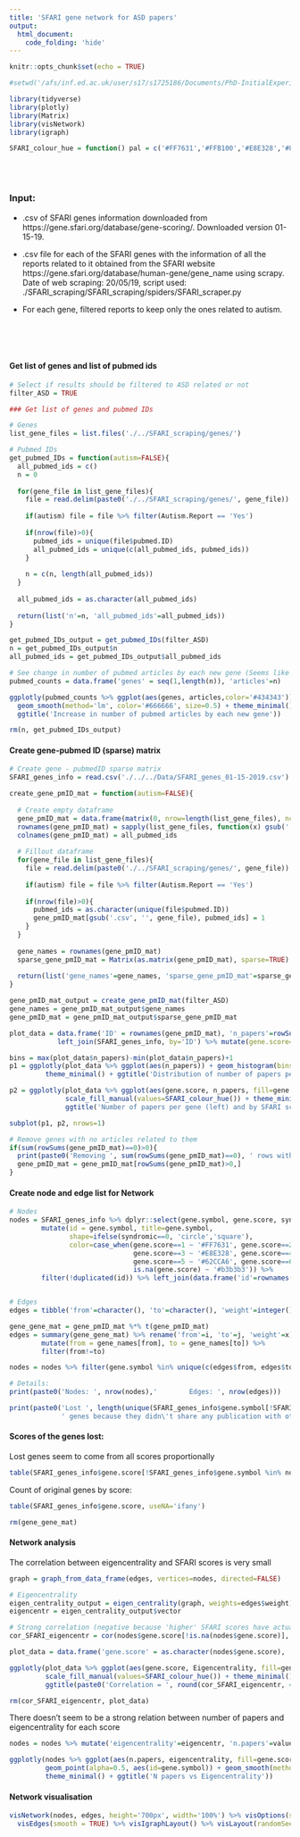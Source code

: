 ```yaml
---
title: 'SFARI gene network for ASD papers'
output:
  html_document:
    code_folding: 'hide'
---
```


```r
knitr::opts_chunk$set(echo = TRUE)
```

```r
#setwd('/afs/inf.ed.ac.uk/user/s17/s1725186/Documents/PhD-InitialExperiments/SFARI_genes/gene_network/R_markdowns')

library(tidyverse)
library(plotly)
library(Matrix)
library(visNetwork)
library(igraph)

SFARI_colour_hue = function() pal = c('#FF7631','#FFB100','#E8E328','#8CC83F','#62CCA6','#59B9C9','#b3b3b3')
```
<br><br>

### Input:

- .csv of SFARI genes information downloaded from https://gene.sfari.org/database/gene-scoring/. Downloaded version 01-15-19.

- .csv file for each of the SFARI genes with the information of all the reports related to it obtained from the SFARI website https://gene.sfari.org/database/human-gene/gene_name using scrapy. Date of web scraping: 20/05/19, script used: ./SFARI_scraping/SFARI_scraping/spiders/SFARI_scraper.py

- For each gene, filtered reports to keep only the ones related to autism.

<br><br><br>

#### Get list of genes and list of pubmed ids
```r

# Select if results should be filtered to ASD related or not
filter_ASD = TRUE

### Get list of genes and pubmed IDs

# Genes
list_gene_files = list.files('./../SFARI_scraping/genes/')

# Pubmed IDs
get_pubmed_IDs = function(autism=FALSE){
  all_pubmed_ids = c()
  n = 0
  
  for(gene_file in list_gene_files){
    file = read.delim(paste0('./../SFARI_scraping/genes/', gene_file))
    
    if(autism) file = file %>% filter(Autism.Report == 'Yes')
    
    if(nrow(file)>0){
      pubmed_ids = unique(file$pubmed.ID)
      all_pubmed_ids = unique(c(all_pubmed_ids, pubmed_ids)) 
    }
    
    n = c(n, length(all_pubmed_ids))
  }
  
  all_pubmed_ids = as.character(all_pubmed_ids)
  
  return(list('n'=n, 'all_pubmed_ids'=all_pubmed_ids))
}

get_pubmed_IDs_output = get_pubmed_IDs(filter_ASD)
n = get_pubmed_IDs_output$n
all_pubmed_ids = get_pubmed_IDs_output$all_pubmed_ids
```

```r

# See change in number of pubmed articles by each new gene (Seems like the number of new articles were beginning to decrease in the end)
pubmed_counts = data.frame('genes' = seq(1,length(n)), 'articles'=n)

ggplotly(pubmed_counts %>% ggplot(aes(genes, articles,color='#434343')) + geom_line() + coord_fixed() +
  geom_smooth(method='lm', color='#666666', size=0.5) + theme_minimal() + theme(legend.position='none') +
  ggtitle('Increase in number of pubmed articles by each new gene'))

rm(n, get_pubmed_IDs_output)
```

#### Create gene-pubmed ID (sparse) matrix
```r

# Create gene - pubmedID sparse matrix
SFARI_genes_info = read.csv('./../../Data/SFARI_genes_01-15-2019.csv') %>% mutate('ID'=gene.symbol)

create_gene_pmID_mat = function(autism=FALSE){
  
  # Create empty dataframe
  gene_pmID_mat = data.frame(matrix(0, nrow=length(list_gene_files), ncol=length(all_pubmed_ids)))
  rownames(gene_pmID_mat) = sapply(list_gene_files, function(x) gsub('.csv', '', x))
  colnames(gene_pmID_mat) = all_pubmed_ids
  
  # Fillout dataframe
  for(gene_file in list_gene_files){
    file = read.delim(paste0('./../SFARI_scraping/genes/', gene_file))
    
    if(autism) file = file %>% filter(Autism.Report == 'Yes')
    
    if(nrow(file)>0){
      pubmed_ids = as.character(unique(file$pubmed.ID))
      gene_pmID_mat[gsub('.csv', '', gene_file), pubmed_ids] = 1 
    }
  }
  
  gene_names = rownames(gene_pmID_mat)
  sparse_gene_pmID_mat = Matrix(as.matrix(gene_pmID_mat), sparse=TRUE)
    
  return(list('gene_names'=gene_names, 'sparse_gene_pmID_mat'=sparse_gene_pmID_mat))
}

gene_pmID_mat_output = create_gene_pmID_mat(filter_ASD)
gene_names = gene_pmID_mat_output$gene_names
gene_pmID_mat = gene_pmID_mat_output$sparse_gene_pmID_mat

plot_data = data.frame('ID' = rownames(gene_pmID_mat), 'n_papers'=rowSums(gene_pmID_mat)) %>% 
            left_join(SFARI_genes_info, by='ID') %>% mutate(gene.score=as.factor(gene.score))

bins = max(plot_data$n_papers)-min(plot_data$n_papers)+1
p1 = ggplotly(plot_data %>% ggplot(aes(n_papers)) + geom_histogram(bins=bins, alpha=0.6) +
         theme_minimal() + ggtitle('Distribution of number of papers per gene'))

p2 = ggplotly(plot_data %>% ggplot(aes(gene.score, n_papers, fill=gene.score)) + geom_boxplot() + 
              scale_fill_manual(values=SFARI_colour_hue()) + theme_minimal() + 
              ggtitle('Number of papers per gene (left) and by SFARI score (right)'))

subplot(p1, p2, nrows=1)
```

```r
# Remove genes with no articles related to them
if(sum(rowSums(gene_pmID_mat)==0)>0){
  print(paste0('Removing ', sum(rowSums(gene_pmID_mat)==0), ' rows with zero counts from gene-pubmedID count matrix'))
  gene_pmID_mat = gene_pmID_mat[rowSums(gene_pmID_mat)>0,] 
}
```

#### Create node and edge list for Network
```r
# Nodes
nodes = SFARI_genes_info %>% dplyr::select(gene.symbol, gene.score, syndromic) %>% 
        mutate(id = gene.symbol, title=gene.symbol,
               shape=ifelse(syndromic==0, 'circle','square'),
               color=case_when(gene.score==1 ~ '#FF7631', gene.score==2 ~ '#FFB100',
                               gene.score==3 ~ '#E8E328', gene.score==4 ~ '#8CC83F',
                               gene.score==5 ~ '#62CCA6', gene.score==6 ~ '#59B9C9',
                               is.na(gene.score) ~ '#b3b3b3')) %>%
        filter(!duplicated(id)) %>% left_join(data.frame('id'=rownames(gene_pmID_mat), 'value'=rowSums(gene_pmID_mat)), by='id')


# Edges
edges = tibble('from'=character(), 'to'=character(), 'weight'=integer())

gene_gene_mat = gene_pmID_mat %*% t(gene_pmID_mat)
edges = summary(gene_gene_mat) %>% rename('from'=i, 'to'=j, 'weight'=x) %>% 
        mutate(from = gene_names[from], to = gene_names[to]) %>%
        filter(from!=to)

nodes = nodes %>% filter(gene.symbol %in% unique(c(edges$from, edges$to)))

# Details:
print(paste0('Nodes: ', nrow(nodes),'        Edges: ', nrow(edges)))

print(paste0('Lost ', length(unique(SFARI_genes_info$gene.symbol[!SFARI_genes_info$gene.symbol %in% nodes$id])),
             ' genes because they didn\'t share any publication with other genes'))
```

#### Scores of the genes lost: 

Lost genes seem to come from all scores proportionally
```r
table(SFARI_genes_info$gene.score[!SFARI_genes_info$gene.symbol %in% nodes$gene.symbol], useNA='ifany')
```

Count of original genes by score:
```r
table(SFARI_genes_info$gene.score, useNA='ifany')

rm(gene_gene_mat)
```

#### Network analysis

The correlation between eigencentrality and SFARI scores is very small
```r
graph = graph_from_data_frame(edges, vertices=nodes, directed=FALSE)

# Eigencentrality
eigen_centrality_output = eigen_centrality(graph, weights=edges$weight)
eigencentr = eigen_centrality_output$vector

# Strong correlation (negative because 'higher' SFARI scores have actually lower numbers)
cor_SFARI_eigencentr = cor(nodes$gene.score[!is.na(nodes$gene.score)], eigencentr[!is.na(nodes$gene.score)])

plot_data = data.frame('gene.score' = as.character(nodes$gene.score), 'Eigencentrality'=eigencentr)

ggplotly(plot_data %>% ggplot(aes(gene.score, Eigencentrality, fill=gene.score)) + geom_boxplot() + 
         scale_fill_manual(values=SFARI_colour_hue()) + theme_minimal() +
         ggtitle(paste0('Correlation = ', round(cor_SFARI_eigencentr, 4))))

rm(cor_SFARI_eigencentr, plot_data)
```

There doesn't seem to be a strong relation between number of papers and eigencentrality for each score
```r

nodes = nodes %>% mutate('eigencentrality'=eigencentr, 'n.papers'=value, 'gene.score'=as.character(gene.score))

ggplotly(nodes %>% ggplot(aes(n.papers, eigencentrality, fill=gene.score, color=gene.score)) + theme(aspect.ratio=1) +
         geom_point(alpha=0.5, aes(id=gene.symbol)) + geom_smooth(method='lm', fill=NA, size=0.5) + 
         theme_minimal() + ggtitle('N papers vs Eigencentrality'))
```

#### Network visualisation
```r
visNetwork(nodes, edges, height='700px', width='100%') %>% visOptions(selectedBy = 'gene.score') %>% 
  visEdges(smooth = TRUE) %>% visIgraphLayout() %>% visLayout(randomSeed=123)
```
